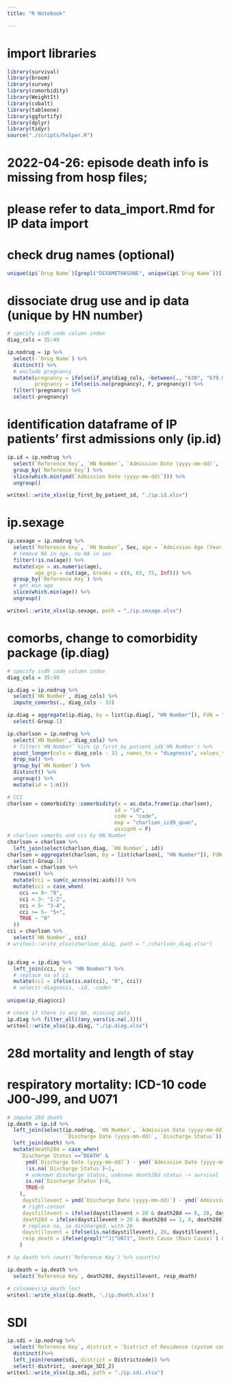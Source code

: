 ```yaml
---
title: "R Notebook"

---
```


# import libraries

```r
library(survival)
library(broom)
library(survey)
library(comorbidity)
library(WeightIt)
library(cobalt)
library(tableone)
library(ggfortify)
library(dplyr)
library(tidyr)
source("./scripts/helper.R")
```


# 2022-04-26: episode death info is missing from hosp files; 
# please refer to data_import.Rmd for IP data import 
# check drug names (optional)

```r
unique(ip$`Drug Name`)[grepl("DEXAMETHASONE", unique(ip$`Drug Name`))]
```

# dissociate drug use and ip data (unique by HN number)

```r
# specify icd9 code column index
diag_cols = 35:49

ip.nodrug = ip %>%
  select(-`Drug Name`) %>%
  distinct() %>%
  # exclude pregnancy
  mutate(pregnancy = ifelse(if_any(diag_cols, ~between(., "630", "679.99")), T, F),
         pregnancy = ifelse(is.na(pregnancy), F, pregnancy)) %>%
  filter(!pregnancy) %>%
  select(-pregnancy)
```

# identification dataframe of IP patients' first admissions only (ip.id)

```r
ip.id = ip.nodrug %>%
  select(`Reference Key`, `HN Number`, `Admission Date (yyyy-mm-dd)`, `Discharge Date (yyyy-mm-dd)`) %>%
  group_by(`Reference Key`) %>%
  slice(which.min(ymd(`Admission Date (yyyy-mm-dd)`))) %>%
  ungroup()

writexl::write_xlsx(ip_first_by_patient_id, "./ip.id.xlsx")
```

# ip.sexage

```r
ip.sexage = ip.nodrug %>%
  select(`Reference Key`, `HN Number`, Sex, age = `Admission Age (Year) (episode based)`) %>%
  # remove NA in age, no NA in sex
  filter(!is.na(age)) %>%
  mutate(age = as.numeric(age),
         age_grp = cut(age, breaks = c(0, 65, 75, Inf))) %>%
  group_by(`Reference Key`) %>%
  # get min age
  slice(which.min(age)) %>%
  ungroup()

writexl::write_xlsx(ip.sexage, path = "./ip.sexage.xlsx")
```

# comorbs, change to comorbidity package (ip.diag)

```r
# specify icd9 code column index
diag_cols = 35:49

ip.diag = ip.nodrug %>% 
  select(`HN Number`, diag_cols) %>%
  impute_comorbs(., diag_cols - 33) 

ip.diag = aggregate(ip.diag, by = list(ip.diag[, "HN Number"]), FUN = "max") %>%
  select(-Group.1)

ip.charlson = ip.nodrug %>% 
  select(`HN Number`, diag_cols) %>%
  # filter(`HN Number` %in% ip_first_by_patient_id$`HN Number`) %>%
  pivot_longer(cols = diag_cols - 33 , names_to = "diagnosis", values_to = "code") %>%
  drop_na() %>%
  group_by(`HN Number`) %>%
  distinct() %>%
  ungroup() %>%
  mutate(id = 1:n())

# CCI
charlson = comorbidity::comorbidity(x = as.data.frame(ip.charlson), 
                                   id = "id", 
                                   code = "code", 
                                   map = "charlson_icd9_quan", 
                                   assign0 = F) 
# charlson comorbs and cci by HN Number
charlson = charlson %>%
  left_join(select(charlson_diag, `HN Number`, id))
charlson = aggregate(charlson, by = list(charlson[, "HN Number"]), FUN = "max") %>%
  select(-Group.1)
charlson = charlson %>% 
  rowwise() %>% 
  mutate(cci = sum(c_across(mi:aids))) %>%
  mutate(cci = case_when(
    cci == 0~ "0",
    cci < 3~ "1-2",
    cci < 5~ "3-4",
    cci >= 5~ "5+",
    TRUE ~ "0"
  ))
cci = charlson %>%
  select(`HN Number`, cci)
# writexl::write_xlsx(charlson_diag, path = "./charlson_diag.xlsx")


ip.diag = ip.diag %>%
  left_join(cci, by = "HN Number") %>%
  # replace_na of ci
  mutate(cci = ifelse(is.na(cci), "0", cci))
  # select(-diagnosis, -id, -code)
  
unique(ip_diag$cci)

# check if there is any NA, missing data
ip.diag %>% filter_all((any_vars(is.na(.))))  
writexl::write_xlsx(ip.diag, "./ip.diag.xlsx")
```

# 28d mortality and length of stay
# respiratory mortality: ICD-10 code J00-J99, and U071

```r

# impute 28d death
ip.death = ip.id %>%
  left_join(select(ip.nodrug, `HN Number`, `Admission Date (yyyy-mm-dd)`,
                   `Discharge Date (yyyy-mm-dd)`, `Discharge Status`)) %>%
  left_join(death) %>%
  mutate(death28d = case_when(
    `Discharge Status`=="DEATH" & 
      ymd(`Discharge Date (yyyy-mm-dd)`) - ymd(`Admission Date (yyyy-mm-dd)`) <= 28 &
      !is.na(`Discharge Status`)~1, 
      # unknown discharge status, unknown death28d status -> survival
      is.na(`Discharge Status`)~0,
      TRUE~0
    ),
     daystillevent = ymd(`Discharge Date (yyyy-mm-dd)`) - ymd(`Admission Date (yyyy-mm-dd)`),
     # right-censor
     daystillevent = ifelse(daystillevent > 28 & death28d == 0, 28, daystillevent),
     death28d = ifelse(daystillevent > 28 & death28d == 1, 0, death28d), 
     # replace na, ie discharged, with 28
     daystillevent = ifelse(is.na(daystillevent), 28, daystillevent),
     resp_death = ifelse(grepl("^J|^U071",`Death Cause (Main Cause)`) & death28d == 1, 1, 0)
    )

# ip.death %>% count(`Reference Key`) %>% count(n)

ip.death = ip.death %>%
  select(`Reference Key`, death28d, daystillevent, resp_death)

# colnames(ip_death_los)
writexl::write_xlsx(ip.death, './ip.death.xlsx')
```

# SDI

```r

ip.sdi = ip.nodrug %>%
  select(`Reference Key`, district = `District of Residence (system code)`) %>%
  distinct()%>%
  left_join(rename(sdi, district = Districtcode)) %>%
  select(-district, -average_SDI_2)
writexl::write_xlsx(ip.sdi, path = "./ip.sdi.xlsx")
```




